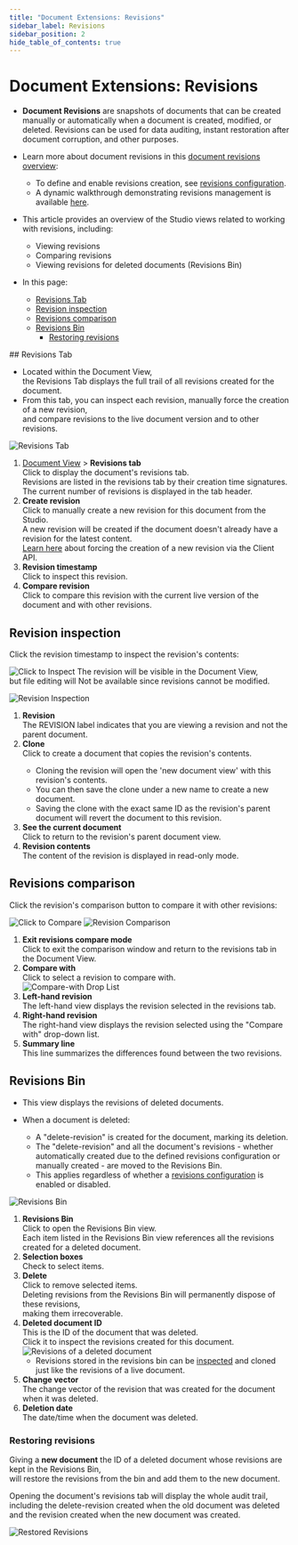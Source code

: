```yaml
---
title: "Document Extensions: Revisions"
sidebar_label: Revisions
sidebar_position: 2
hide_table_of_contents: true
---
```



# Document Extensions: Revisions
<Admonition type="note" title="Note">

* **Document Revisions** are snapshots of documents that can be created manually or automatically when a document is created, modified, or deleted.
  Revisions can be used for data auditing, instant restoration after document corruption, and other purposes.

* Learn more about document revisions in this [document revisions overview](../../../document-extensions/revisions/overview):  
  * To define and enable revisions creation, see [revisions configuration](../../../document-extensions/revisions/overview#revisions-configuration).  
  * A dynamic walkthrough demonstrating revisions management is available [here](../../../document-extensions/revisions/overview#how-it-works).  

* This article provides an overview of the Studio views related to working with revisions, including:  
  * Viewing revisions
  * Comparing revisions
  * Viewing revisions for deleted documents (Revisions Bin)
* In this page:
  * [Revisions Tab](../../../studio/database/document-extensions/revisions#revisions-tab)  
  * [Revision inspection](../../../studio/database/document-extensions/revisions#revision-inspection)  
  * [Revisions comparison](../../../studio/database/document-extensions/revisions#revisions-comparison)  
  * [Revisions Bin](../../../studio/database/document-extensions/revisions#revisions-bin)  
     * [Restoring revisions](../../../studio/database/document-extensions/revisions#restoring-revisions)  

</Admonition>
## Revisions Tab

* Located within the Document View,  
  the Revisions Tab displays the full trail of all revisions created for the document.
* From this tab, you can inspect each revision, manually force the creation of a new revision,  
  and compare revisions to the live document version and to other revisions.

![Revisions Tab](./assets/document-revisions.png)

1. [Document View](../../../studio/database/documents/document-view) &gt; **Revisions tab**  
   Click to display the document's revisions tab.  
   Revisions are listed in the revisions tab by their creation time signatures.  
   The current number of revisions is displayed in the tab header.  
2. **Create revision**  
   Click to manually create a new revision for this document from the Studio.  
   A new revision will be created if the document doesn't already have a revision for the latest content.  
   [Learn here](../../../document-extensions/revisions/overview#force-revision-creation-via-the-client-api) about forcing the creation of a new revision via the Client API.  
3. **Revision timestamp**  
   Click to inspect this revision.  
4. **Compare revision**  
   Click to compare this revision with the current live version of the document and with other revisions.  



## Revision inspection

Click the revision timestamp to inspect the revision's contents:

![Click to Inspect](./assets/click-revision.png)
The revision will be visible in the Document View,  
but file editing will Not be available since revisions cannot be modified.

![Revision Inspection](./assets/revision-inspection.png)

1. **Revision**  
   The REVISION label indicates that you are viewing a revision and not 
   the parent document.  
2. **Clone**  
   Click to create a document that copies the revision's contents.  
   <Admonition type="info" title="Info">
   * Cloning the revision will open the 'new document view' with this revision's contents.  
   * You can then save the clone under a new name to create a new document.  
   * Saving the clone with the exact same ID as the revision's parent document will revert the document to this revision.  
   </Admonition>
3. **See the current document**  
   Click to return to the revision's parent document view.  
4. **Revision contents**  
   The content of the revision is displayed in read-only mode.




## Revisions comparison

Click the revision's comparison button to compare it with other revisions:

![Click to Compare](./assets/click-to-compare.png)
![Revision Comparison](./assets/revision-comparison.png)

1. **Exit revisions compare mode**  
   Click to exit the comparison window and return to the revisions tab in the Document View.  
2. **Compare with**  
   Click to select a revision to compare with.  
   ![Compare-with Drop List](./assets/compare-with-drop-list.png)
3. **Left-hand revision**  
   The left-hand view displays the revision selected in the revisions tab.  
4. **Right-hand revision**  
  The right-hand view displays the revision selected using the "Compare with" drop-down list.  
5. **Summary line**  
  This line summarizes the differences found between the two revisions.  



## Revisions Bin

* This view displays the revisions of deleted documents.

* When a document is deleted:  
  * A "delete-revision" is created for the document, marking its deletion.
  * The "delete-revision" and all the document's revisions - whether automatically created due to the defined revisions configuration or manually created - are moved to the Revisions Bin.
  * This applies regardless of whether a [revisions configuration](../../../document-extensions/revisions/overview#revisions-configuration) is enabled or disabled.

![Revisions Bin](./assets/revisions-bin.png)

1. **Revisions Bin**  
   Click to open the Revisions Bin view.  
   Each item listed in the Revisions Bin view references all the revisions created for a deleted document.  
2. **Selection boxes**  
   Check to select items.  
3. **Delete**  
   Click to remove selected items.  
   Deleting revisions from the Revisions Bin will permanently dispose of these revisions,  
   making them irrecoverable.
4. **Deleted document ID**  
   This is the ID of the document that was deleted.  
   Click it to inspect the revisions created for this document.
   ![Revisions of a deleted document](./assets/orphaned-revisions.png)
     * Revisions stored in the revisions bin can be [inspected](../../../studio/database/document-extensions/revisions#revision-inspection)
       and cloned just like the revisions of a live document.  
5. **Change vector**  
   The change vector of the revision that was created for the document when it was deleted.  
6. **Deletion date**  
   The date/time when the document was deleted.  
### Restoring revisions

Giving a **new document** the ID of a deleted document whose revisions are kept in the Revisions Bin,  
will restore the revisions from the bin and add them to the new document.  

Opening the document's revisions tab will display the whole audit trail,
including the delete-revision created when the old document was deleted and the revision created when the new document was created.  

![Restored Revisions](./assets/restored-revisions.png)



